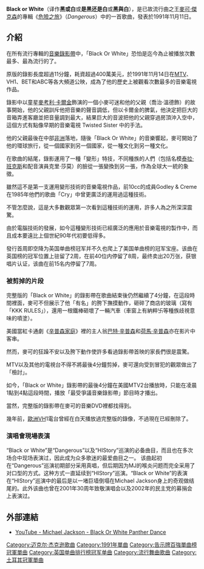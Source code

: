 {{POV|time=2019-03-05T07:16:13+00:00}}
{{Unreferenced|time=2019-03-05T07:16:13+00:00}}
{{NoteTA
|G1=Show
}}
{{Infobox Single
| Name           = Black or White
| Cover          = MJ_-_Black_or_White.jpg
| Artist         = [[迈克尔·杰克逊|迈克尔·杰克逊]]
| from Album     =[[Dangerous_(迈克尔·杰克逊专辑)|Dangerous]]
| Released       = 1991年11月11日
| Format         = [[CD_单曲|CD 单曲]]
| Recorded       = 1990年6月25日－1991年10月29日
| Genre          = [[摇滚乐|摇滚乐]]
| Label          = [[Epic_唱片|Epic]]
| Writer         = 迈克尔·杰克逊
| Producer       = 迈克尔·杰克逊
| Last single    = "[[Liberian_Girl|Liberian Girl]]"<br />(1989)
| This single    = "'''Black or White'''"<br />(1991)
| Next single    = "[[Remember_the_Time|Remember the Time]]"<br />(1992)
| Misc           = 
{{Extra track listing
| Album         = [[Dangerous_(迈克尔·杰克逊专辑)|Dangerous]]
| Type          = Studio
| prev_track    = "[[Heal_the_World|Heal the World]]"
| prev_no       = 7
| this_track    = "'''Black or White'''"
| track_no      = 8
| next_track    = "[[Who_Is_It_(迈克尔·杰克逊歌曲)|Who Is It]]"
| next_no       = 9
| Misc_1=
{{Extra track listing
| Type          = Compilation
| Album         = [[HIStory:_Past,_Present_and_Future,_Book_I|HIStory Begins]]
| track_no      = 3
| this_track    = "'''Black or White'''"
| prev_no       = 2
| prev_track    = "[[The_Way_You_Make_Me_Feel|The Way You Make Me Feel]]"
| next_no = 4
| next_track    = "[[Rock_with_You|Rock with You]]"
| Misc_1=
{{Extra track listing
| Album       = [[Michael_Jackson's_This_Is_It_(专辑)|This Is It]]
| Type        = soundtrack
| prev_track  = "[[Beat_It|Beat It]]"
| prev_no     = 10
| this_track  = "'''Black or White'''"
| track_no    = 11
| next_track  = "[[Earth_Song|Earth Song]]"
| next_no     = 12
| Misc_1= {{Audiosample
| Upper caption = yes
| Audio file    = Michael Jackson - Black Or White.ogg
}}
{{Extra album cover
| Upper caption = 另一封面
| Type          = Single
| Cover         = Blackorwhite-remixcd.jpg
| Lower caption = 「Black or White (The Clivillés & Cole (C&C) Remixes)」的封面
}}
}}}}}}
}}

'''Black or White'''（译作'''黑或白'''或'''是黑还是白'''或'''黑與白'''），是已故流行曲之王[[麥可·傑克森|麥可·傑克森]]的專輯《[[Dangerous_(迈克尔·杰克逊专辑)|危險之旅]]》（''Dangerous''）中的一首歌曲，發表於1991年11月11日。

== 介紹 ==
在所有流行專輯的[[音樂錄影帶|音樂錄影帶]]中，「Black Or White」恐怕是迄今為止被播放次數最多、最為流行的了。

原版的錄影長度超過11分鐘，耗資超過400萬美元，於1991年11月14日在[[MTV|MTV]]、VH1、BET和ABC等各大頻道公映，成為了他的歷史上被觀看次數最多的音樂電視作品。

錄影中以童星[[麥考利·卡爾金|麥考利·卡爾金]]飾演的一個小麥可迷和他的父親（喬治·溫德飾）的故事開始，他的父親訓斥他把音樂的聲音調低，但以卡爾金的脾氣，他決定把巨大的音箱弄進客廳並把音量調到最大，結果巨大的音波把他的父親穿過房頂沖入空中，這個方式有點像早期的音樂電視 Twisted Sister 中的手法。

他的父親最後在中部[[非洲|非洲]]落地，隨後「Black Or White」的音樂響起，麥可開始了他的環球旅行，從一個國家到另一個國家，從一種文化到另一種文化。

在歌曲的結尾，錄影運用了一種「變形」特技，不同種族的人們（包括名模[[泰拉·班克斯|泰拉·班克斯]]和配音演員克里·莎莫）的臉從一張變換到另一張，作為全球大一統的象徵。

雖然這不是第一支運用變形技術的音樂電視作品，前10cc的成員Godley & Creme在1985年他們的歌曲「Cry」中曾更廣泛的運用過這種技術。

不管怎麼說，這是大多數觀眾第一次看到這種技術的運用，許多人為之所深深震驚。

由於電腦技術的發展，如今這種變形技術已經廣泛的應用於音樂電視的製作中，而且成本要遠比上個世紀90年代初要低得多。

發行首周即空降为英国单曲榜冠军并不久也爬上了美国单曲榜的冠军宝座。该曲在英国榜的冠军位置上驻留了2周，在前40位内停留了8周，最终卖出20万张，获银唱片认证，该曲在前15名内停留了7周。

=== 被剪掉的片段 ===
完整版的「Black or White」的錄影帶在歌曲結束後仍然繼續了4分鐘，在這段時間裡面，麥可不但展示了他「有名」的胯下撫摸動作，砸碎了商店的玻璃（寫有「KKK RULES」），還用一根鐵棒砸壞了一輛汽車（車窗上有納粹卐等種族歧視意味的噴塗）。

美國當紅卡通劇《[[辛普森家庭|辛普森家庭]]》裡的主人翁[[巴特·辛普森|巴特·辛普森]]和[[荷馬·辛普森|荷馬·辛普森]]亦在影片中客串。

然而，麥可的狂躁不安以及胯下動作使許多看過錄影帶首映的家長們很是震驚。

MTV以及其他的電視台不得不將最後4分鐘剪掉，麥可還向受到冒犯的觀眾做出了「檢討」。

如今，「Black or White」錄影帶的最後4分鐘在美國MTV2台播放時，只能在凌晨1點到4點這段時間，播放「最受爭議音樂錄影帶」節目時才播出。

當然，完整版的錄影帶在麥可的音樂DVD裡都找得到。

幾年前，[[歐洲|歐洲]]VH1電台曾經在白天播放過完整版的錄像，不過現在已經刪除了。

=== 演唱會現場表演 ===
“Black or White”是“Dangerous”以及“HIStory”巡演的必备曲目，而且也在多次场合中现场表演过，因此成为众多歌迷的最爱曲目之一。 该曲起初在“Dangerous”巡演初期部分采用真唱，但后期因为MJ的喉炎问题而完全采用了对口型的方式。这种方式一直延续到“HIStory”巡演。“Black or White”的表演在“HIStory”巡演中的最后是以一堵巨墙倒塌在Michael Jackson身上的奇观做结尾的。此外该曲也曾在2001年30周年致敬演唱会以及2002年的民主党的募捐会上表演过。

== 外部連結 ==
* [http://www.youtube.com/watch?v=DQ7JislcKtI YouTube - Michael Jackson - Black Or White Panther Dance]{{Wayback|url=http://www.youtube.com/watch?v=DQ7JislcKtI |date=20090222040348 }}

{{Michael Jackson单曲}}

[[Category:迈克尔·杰克逊歌曲|Category:迈克尔·杰克逊歌曲]]
[[Category:1991年單曲|Category:1991年單曲]]
[[Category:告示牌百強單曲榜冠軍單曲|Category:告示牌百強單曲榜冠軍單曲]]
[[Category:英国单曲排行榜冠军单曲|Category:英国单曲排行榜冠军单曲]]
[[Category:流行舞曲歌曲|Category:流行舞曲歌曲]]
[[Category:土耳其冠軍單曲|Category:土耳其冠軍單曲]]